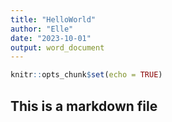 ```yaml
---
title: "HelloWorld"
author: "Elle"
date: "2023-10-01"
output: word_document
---
```


```r
knitr::opts_chunk$set(echo = TRUE)
```

## This is a markdown file


